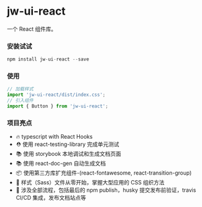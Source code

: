 
<Meta title="Welcome" />

# jw-ui-react

一个 React 组件库。

### 安装试试

```javascript
npm install jw-ui-react --save
```

### 使用

```javascript
// 加载样式
import 'jw-ui-react/dist/index.css';
// 引入组件
import { Button } from 'jw-ui-react';
```

### 项目亮点

- 🔥 typescript with React Hooks
- ⛑️ 使用 react-testing-library 完成单元测试
- 📚 使用 storybook 本地调试和生成文档页面
- 📚 使用 react-doc-gen 自动生成文档
- 📦 使用第三方库扩充组件-(react-fontawesome, react-transition-group)
- 🌹 样式（Sass）文件从零开始，掌握大型应用的 CSS 组织方法
- 🎉 涉及全部流程，包括最后的 npm publish，husky 提交发布前验证，travis CI/CD 集成，发布文档站点等
